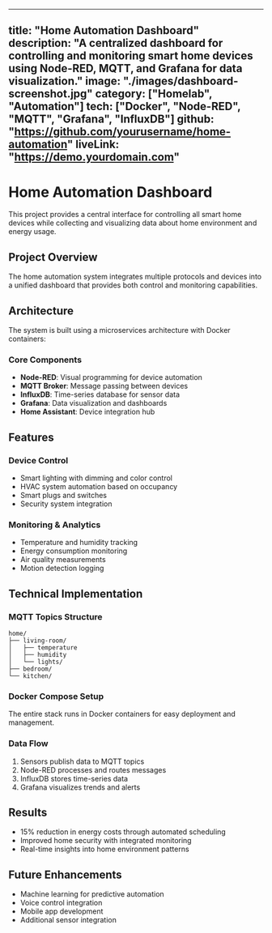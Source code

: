 
---
title: "Home Automation Dashboard"
description: "A centralized dashboard for controlling and monitoring smart home devices using Node-RED, MQTT, and Grafana for data visualization."
image: "./images/dashboard-screenshot.jpg"
category: ["Homelab", "Automation"]
tech: ["Docker", "Node-RED", "MQTT", "Grafana", "InfluxDB"]
github: "https://github.com/yourusername/home-automation"
liveLink: "https://demo.yourdomain.com"
---

# Home Automation Dashboard

This project provides a central interface for controlling all smart home devices while collecting and visualizing data about home environment and energy usage.

## Project Overview

The home automation system integrates multiple protocols and devices into a unified dashboard that provides both control and monitoring capabilities.

## Architecture

The system is built using a microservices architecture with Docker containers:

### Core Components

- **Node-RED**: Visual programming for device automation
- **MQTT Broker**: Message passing between devices
- **InfluxDB**: Time-series database for sensor data
- **Grafana**: Data visualization and dashboards
- **Home Assistant**: Device integration hub

## Features

### Device Control
- Smart lighting with dimming and color control
- HVAC system automation based on occupancy
- Smart plugs and switches
- Security system integration

### Monitoring & Analytics
- Temperature and humidity tracking
- Energy consumption monitoring
- Air quality measurements
- Motion detection logging

## Technical Implementation

### MQTT Topics Structure
```
home/
├── living-room/
│   ├── temperature
│   ├── humidity
│   └── lights/
├── bedroom/
└── kitchen/
```

### Docker Compose Setup
The entire stack runs in Docker containers for easy deployment and management.

### Data Flow
1. Sensors publish data to MQTT topics
2. Node-RED processes and routes messages
3. InfluxDB stores time-series data
4. Grafana visualizes trends and alerts

## Results

- 15% reduction in energy costs through automated scheduling
- Improved home security with integrated monitoring
- Real-time insights into home environment patterns

## Future Enhancements

- Machine learning for predictive automation
- Voice control integration
- Mobile app development
- Additional sensor integration
